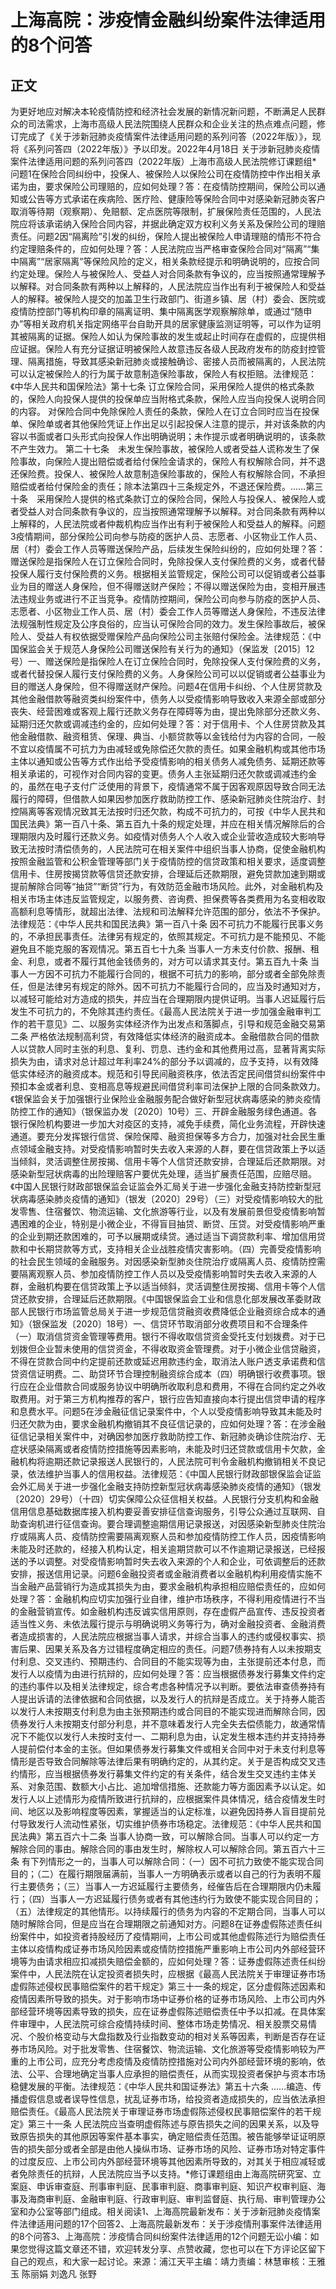 # 上海高院：涉疫情金融纠纷案件法律适用的8个问答
## 正文
为更好地应对解决本轮疫情防控和经济社会发展的新情况新问题，不断满足人民群众的司法需求，上海市高级人民法院围绕人民群众和企业关注的热点难点问题，修订完成了《关于涉新冠肺炎疫情案件法律适用问题的系列问答（2022年版）》，现将《系列问答四（2022年版）》予以印发。2022年4月18日 关于涉新冠肺炎疫情案件法律适用问题的系列问答四（2022年版）上海市高级人民法院修订课题组* 问题1在保险合同纠纷中，投保人、被保险人以保险公司在疫情防控中作出相关承诺为由，要求保险公司理赔的，应如何处理？答：在疫情防控期间，保险公司以通知或公告等方式承诺在疾病险、医疗险、健康险等保险合同中对感染新冠肺炎客户取消等待期（观察期）、免赔额、定点医院等限制，扩展保险责任范围的，人民法院应将该承诺纳入保险合同内容，并据此确定双方权利义务关系及保险公司的理赔责任。问题2因“隔离险”引发的纠纷，保险人提出被保险人申请理赔的情形不符合约定理赔条件的，应如何处理？答：人民法院应当严格审查保险合同对“隔离”“集中隔离”“居家隔离”等保险风险的定义，相关条款经提示和明确说明的，应按合同约定处理。保险人与被保险人、受益人对合同条款有争议的，应当按照通常理解予以解释。对合同条款有两种以上解释的，人民法院应当作出有利于被保险人和受益人的解释。被保险人提交的加盖卫生行政部门、街道乡镇、居（村）委会、医院或疫情防控部门等机构印章的隔离证明、集中隔离医学观察解除单，或通过“随申办”等相关政府机关指定网络平台自助开具的居家健康监测证明等，可以作为证明其被隔离的证据。保险人如认为保险事故的发生或起止时间存在虚假的，应提供相应证据。保险人有充分证据证明被保险人故意违反各级人民政府发布的防疫封控管理、隔离措施，导致其感染新冠肺炎或接触确诊、密接人员而被隔离的，人民法院可以认定被保险人的行为属于故意制造保险事故，保险人有权拒赔。法律规范：《中华人民共和国保险法》第十七条  订立保险合同，采用保险人提供的格式条款的，保险人向投保人提供的投保单应当附格式条款，保险人应当向投保人说明合同的内容。 对保险合同中免除保险人责任的条款，保险人在订立合同时应当在投保单、保险单或者其他保险凭证上作出足以引起投保人注意的提示，并对该条款的内容以书面或者口头形式向投保人作出明确说明；未作提示或者明确说明的，该条款不产生效力。 第二十七条　未发生保险事故，被保险人或者受益人谎称发生了保险事故，向保险人提出赔偿或者给付保险金请求的，保险人有权解除合同，并不退还保险费。投保人、被保险人故意制造保险事故的，保险人有权解除合同，不承担赔偿或者给付保险金的责任；除本法第四十三条规定外，不退还保险费。……第三十条　采用保险人提供的格式条款订立的保险合同，保险人与投保人、被保险人或者受益人对合同条款有争议的，应当按照通常理解予以解释。对合同条款有两种以上解释的，人民法院或者仲裁机构应当作出有利于被保险人和受益人的解释。问题3疫情期间，部分保险公司向参与防疫的医护人员、志愿者、小区物业工作人员、居（村）委会工作人员等赠送保险产品，后续发生保险纠纷的，应如何处理？答：赠送保险是指保险人在订立保险合同时，免除投保人支付保险费的义务，或者代替投保人履行支付保险费的义务。根据相关监管规定，保险公司可以促销或者公益事业为目的赠送人身保险，但不得赠送财产保险；不得以赠送保险为由，变相开展违法违规业务或进行不正当竞争。疫情防控期间，保险公司向参与防疫的医护人员、志愿者、小区物业工作人员、居（村）委会工作人员等赠送人身保险，不违反法律法规强制性规定及公序良俗的，应当认可保险合同的效力。发生保险事故后，被保险人、受益人有权依据受赠保险产品向保险公司主张赔付保险金。法律规范：《中国保监会关于规范人身保险公司赠送保险有关行为的通知》（保监发〔2015〕12号）一、赠送保险是指保险人在订立保险合同时，免除投保人支付保险费的义务，或者代替投保人履行支付保险费的义务。人身保险公司可以以促销或者公益事业为目的赠送人身保险，但不得赠送财产保险。问题4在信用卡纠纷、个人住房贷款及其他金融借款等融资类纠纷案件中，债务人以受疫情影响导致收入来源全部或部分丧失、经营困难或客观上履行还款义务存在障碍等为由，提出免除部分还款义务、延期归还欠款或调减违约金的，应如何处理？答：对于信用卡、个人住房贷款及其他金融借款、融资租赁、保理、典当、小额贷款等以金钱给付为内容的合同，一般不宜以疫情属不可抗力为由减轻或免除偿还欠款的责任。如果金融机构或其他市场主体以通知或公告等方式作出给予受疫情影响的相关债务人减免债务、延期还款等相关承诺的，可视作对合同内容的变更。债务人主张延期归还欠款或调减违约金的，虽然在电子支付广泛使用的背景下，疫情通常不属于因客观原因导致合同无法履行的障碍，但借款人如果因参加医疗救助防控工作、感染新冠肺炎住院治疗、封控隔离等客观情况致其无法按时归还欠款，构成不可抗力的，可按《中华人民共和国民法典》第一百八十条、第五百九十条的规定处理，并应在相关情况解除后的合理期限内及时履行还款义务。如疫情对债务人个人收入或企业营收造成较大影响导致无法按时清偿债务的，人民法院可在相关案件中组织当事人协商，促使金融机构按照金融监管和公积金管理等部门关于疫情防控的信贷政策和相关要求，适度调整信用卡、住房按揭贷款等信贷还款安排，合理延后还款期限，避免贷款加速到期或提前解除合同等“抽贷”“断贷”行为，有效防范金融市场风险。此外，对金融机构及相关市场主体违反监管规定，以服务费、咨询费、担保费等各类费用为名变相收取高额利息等情形，就超出法律、法规和司法解释允许范围的部分，依法不予保护。法律规范：《中华人民共和国民法典》第一百八十条  因不可抗力不能履行民事义务的，不承担民事责任。法律另有规定的，依照其规定。不可抗力是不能预见、不能避免且不能克服的客观情况。第五百七十九条  当事人一方未支付价款、报酬、租金、利息，或者不履行其他金钱债务的，对方可以请求其支付。第五百九十条  当事人一方因不可抗力不能履行合同的，根据不可抗力的影响，部分或者全部免除责任，但是法律另有规定的除外。因不可抗力不能履行合同的，应当及时通知对方，以减轻可能给对方造成的损失，并应当在合理期限内提供证明。当事人迟延履行后发生不可抗力的，不免除其违约责任。《最高人民法院关于进一步加强金融审判工作的若干意见》二、以服务实体经济作为出发点和落脚点，引导和规范金融交易第二条  严格依法规制高利贷，有效降低实体经济的融资成本。金融借款合同的借款人以贷款人同时主张的利息、复利、罚息、违约金和其他费用过高，显著背离实际损失为由，请求对总计超过年利率24%的部分予以调减的，应予支持，以有效降低实体经济的融资成本。规范和引导民间融资秩序，依法否定民间借贷纠纷案件中预扣本金或者利息、变相高息等规避民间借贷利率司法保护上限的合同条款效力。《银保监会关于加强银行业保险业金融服务配合做好新型冠状病毒感染的肺炎疫情防控工作的通知》（银保监办发〔2020〕10号）三、开辟金融服务绿色通道。各银行保险机构要进一步加大对疫区的支持，减免手续费，简化业务流程，开辟快速通道。要充分发挥银行信贷、保险保障、融资担保等多方合力，加强对社会民生重点领域金融支持。对受疫情影响暂时失去收入来源的人群，要在信贷政策上予以适当倾斜，灵活调整住房按揭、信用卡等个人信贷还款安排，合理延后还款期限。对感染新型冠状病毒的出险理赔客户要优先处理，适当扩展责任范围，应赔尽赔。《中国人民银行财政部银保监会证监会外汇局关于进一步强化金融支持防控新型冠状病毒感染肺炎疫情的通知》（银发〔2020〕29号）（三）对受疫情影响较大的批发零售、住宿餐饮、物流运输、文化旅游等行业，以及有发展前景但受疫情影响暂遇困难的企业，特别是小微企业，不得盲目抽贷、断贷、压贷。对受疫情影响严重的企业到期还款困难的，可予以展期或续贷。通过适当下调贷款利率、增加信用贷款和中长期贷款等方式，支持相关企业战胜疫情灾害影响。（四）完善受疫情影响的社会民生领域的金融服务。对因感染新型肺炎住院治疗或隔离人员、疫情防控需要隔离观察人员、参加疫情防控工作人员以及受疫情影响暂时失去收入来源的人群，金融机构要在信贷政策上予以适当倾斜，灵活调整住房按揭、信用卡等个人信贷还款安排，合理延后还款期限。《中国银保监会工业和信息化部发展改革委财政部人民银行市场监管总局关于进一步规范信贷融资收费降低企业融资综合成本的通知》（银保监发〔2020〕18号）一、信贷环节取消部分收费项目和不合理条件（一）取消信贷资金管理等费用。银行不得收取信贷资金受托支付划拨费。对于已划拨但企业暂未使用的信贷资金，不得收取资金管理费。对于小微企业信贷融资，不得在贷款合同中约定提前还款或延迟用款违约金，取消法人账户透支承诺费和信贷资信证明费。二、助贷环节合理控制融资综合成本（四）明确银行收费事项。银行应在企业借款合同或服务协议中明确所收取利息和费用，不得在合同约定之外收取费用。对于第三方机构推荐的客户，银行应告知直接向本行提出信贷申请的程序和息费水平。问题5在涉金融征信记录案件中，个人以受疫情影响导致其未能及时归还欠款为由，要求金融机构撤销其不良征信记录的，应如何处理？答：在涉金融征信记录相关案件中，对确因参加医疗救助防控工作、新冠肺炎确诊住院治疗、无症状感染隔离或者疫情防控措施等因素影响，未能及时归还贷款或信用卡欠款，金融机构将逾期还款记录报送人民银行的，人民法院可判令金融机构撤销相关不良记录，依法维护当事人的信用权益。法律规范：《中国人民银行财政部银保监会证监会外汇局关于进一步强化金融支持防控新型冠状病毒感染肺炎疫情的通知》（银发〔2020〕29号）（十四）切实保障公众征信相关权益。人民银行分支机构和金融信用信息基础数据库接入机构要妥善安排征信查询服务，引导公众通过互联网、自助查询机进行征信查询。要合理调整逾期信用记录报送，对因感染新型肺炎住院治疗或隔离人员、疫情防控需要隔离观察人员和参加疫情防控工作人员，因疫情影响未能及时还款的，经接入机构认定，相关逾期贷款可以不作逾期记录报送，已经报送的予以调整。对受疫情影响暂时失去收入来源的个人和企业，可依调整后的还款安排，报送信用记录。问题6金融投资者或金融消费者以金融机构利用疫情实施不当金融产品营销行为造成其损失为由，要求金融机构承担相应赔偿责任的，应如何处理？答：金融机构应切实加强行业自律，维护市场秩序，不得利用疫情进行不当的金融营销宣传。如金融机构违反诚实信用原则，存在虚假产品宣传、违反投资者适当性义务、未依法履行提示与明确说明义务等行为，确对金融投资者、金融消费者造成损害的，人民法院应根据当事人请求，并综合当事人的违约或侵权事实、损害后果、因果关系及各方过错程度确定相应的责任。问题7债券持有人以未按期支付利息、交叉违约、预期违约、合同目的不能实现等为由，主张提前还本付息，而发行人以疫情为由进行抗辩的，应如何处理？答：应当根据债券发行募集文件约定的违约事件以及相关法律规定，综合考虑各种情况予以判断。要依法审查债券持有人提出诉请的法律依据和合同依据，以及发行人的抗辩是否成立。关于持券人能否以发行人未按期支付利息为由主张预期违约或合同目的不能实现进而解除合同，因债券发行人未按期支付部分利息，并不意味着发行人完全失去偿债能力，故通常情况下不能仅以发行人未按时支付一、二期利息为由，认定发生根本违约并支持持券人提前偿付本金的主张。但如果债券发行募集文件或相关合同中对于未支付利息等情形是否导致合同解除等法律后果有明确约定的，从其约定。关于是否构成交叉违约情形，应当根据债券发行募集文件约定的有关条件，结合发生交叉违约主体关系、对象范围、数额大小占比、追加增信措施、还款能力等方面因素予以认定。如发行人以上述情形为疫情所致进行抗辩的，应根据案件具体情况，结合疫情发生时间、地区以及影响程度等因素，掌握适当的认定标准，以避免因持券人盲目提前兑付导致发行人流动性紧张，切实维护债券市场稳定。法律规范：《中华人民共和国民法典》第五百六十二条  当事人协商一致，可以解除合同。当事人可以约定一方解除合同的事由。解除合同的事由发生时，解除权人可以解除合同。第五百六十三条 有下列情形之一的，当事人可以解除合同：（一）因不可抗力致使不能实现合同目的；（二）在履行期限届满前，当事人一方明确表示或者以自己的行为表明不履行主要债务；（三）当事人一方迟延履行主要债务，经催告后在合理期限内仍未履行；（四）当事人一方迟延履行债务或者有其他违约行为致使不能实现合同目的；（五）法律规定的其他情形。以持续履行的债务为内容的不定期合同，当事人可以随时解除合同，但是应当在合理期限之前通知对方。问题8在证券虚假陈述责任纠纷案件中，如投资者持股经历了疫情期间，上市公司或其他虚假陈述行为赔偿责任主体以疫情构成证券市场风险因素或疫情防控措施严重影响上市公司内外部经营环境等为由请求相应扣减损失赔偿金额的，应如何处理？答：证券虚假陈述责任纠纷案件中，人民法院在认定投资者损失时，应根据《最高人民法院关于审理证券市场虚假陈述侵权民事赔偿案件的若干规定》第三十一条的规定，区分虚假陈述因素和疫情因素所导致的损失。对于影响市场中证券价格的证券市场风险、上市公司内外部经营环境等因素导致的损失，应在证券虚假陈述赔偿责任中予以扣减。在具体案件审理中，人民法院可综合疫情持续时间、整体市场走势情况、相关股票交易情况、个股价格变动与大盘指数及行业指数变动的相对关系等因素，判断是否存在证券市场风险。对于批发零售、住宿餐饮、物流运输、文化旅游等受疫情影响较为严重的上市公司，应充分考虑疫情及疫情防控措施对公司内外部经营环境的影响，依法、公平、合理地确定当事人应承担的赔偿责任，从而实现投资者保护与资本市场稳健发展的平衡。法律规范：《中华人民共和国证券法》第五十六条  ……编造、传播虚假信息或者误导性信息，扰乱证券市场，给投资者造成损失的，应当依法承担赔偿责任。《最高人民法院关于审理证券市场虚假陈述侵权民事赔偿案件的若干规定》第三十一条  人民法院应当查明虚假陈述与原告损失之间的因果关系，以及导致原告损失的其他原因等案件基本事实，确定赔偿责任范围。被告能够举证证明原告的损失部分或者全部是由他人操纵市场、证券市场的风险、证券市场对特定事件的过度反应、上市公司内外部经营环境等其他因素所导致的，对其关于相应减轻或者免除责任的抗辩，人民法院应当予以支持。*修订课题组由上海高院研究室、立案庭、申诉审查庭、刑事审判庭、民事审判庭、商事审判庭、知识产权审判庭、海事及海商审判庭、金融审判庭、行政审判庭、审判监督庭、执行局、审判管理办公室和办公室等部门组成。相关阅读1、上海高院最新发布：关于涉新冠肺炎疫情案件法律适用问题的17个回答2、上海高院最新发布：关于涉疫情刑事案件法律适用的8个问答3、上海高院：涉疫情合同纠纷案件法律适用的12个问题无讼小编：如果您觉得这篇文章还不错，欢迎转发分享、点赞收藏，您也可以在下方评论区留下自己的观点，和大家一起讨论。来源：浦江天平主编：靖力责编：林慧审核：王雅玉 陈丽娟 刘逸凡 张野